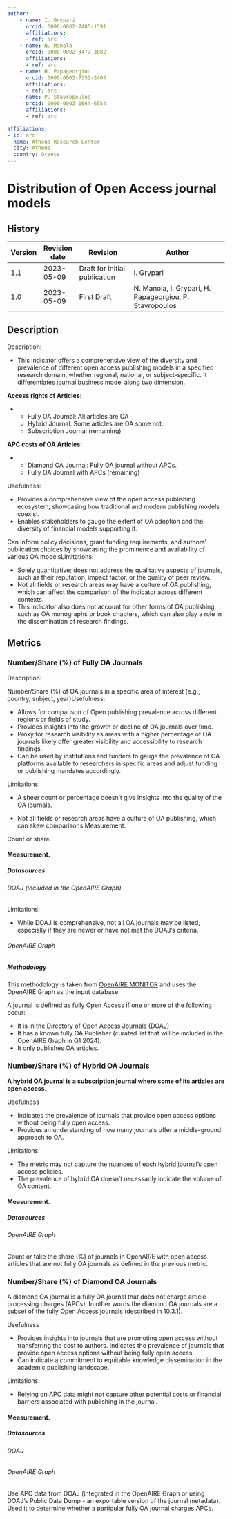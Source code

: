 ```yaml
---
author:
    - name: I. Grypari
      orcid: 0000-0002-7485-1591
      affiliations:
      - ref: arc
    - name: N. Manola
      orcid: 0000-0002-3477-3082
      affiliations:
      - ref: arc
    - name: H. Papageorgiou
      orcid: 0000-0002-7352-2403
      affiliations:
      - ref: arc
    - name: P. Stavropoulos
      orcid: 0000-0003-1664-6554
      affiliations:
      - ref: arc

affiliations:
- id: arc
  name: Athena Research Center
  city: Athena
  country: Greece
---
```


# Distribution of Open Access journal models {#distribution-of-Open-Access-journal-models .unnumbered}

::: {}

## History

| Version | Revision date | Revision                      | Author                                                  |
|---------|---------------|-------------------------------|---------------------------------------------------------|
| 1.1     | 2023-05-09    | Draft for initial publication | I. Grypari                                              |
| 1.0     | 2023-05-09    | First Draft                   | N. Manola, I. Grypari, H. Papageorgiou, P. Stavropoulos |

:::

## Description

Description:

-   This indicator offers a comprehensive view of the diversity and prevalence of different open access publishing models in a specified research domain, whether regional, national, or subject-specific. It differentiates journal business model along two dimension.

**Access rights of Articles:**

-   -   Fully OA Journal: All articles are OA
    -   Hybrid Journal: Some articles are OA some not.
    -   Subscription Journal (remaining)

**APC costs of OA Articles:**

-   -   Diamond OA Journal: Fully OA journal without APCs.
    -   Fully OA Journal with APCs (remaining)

Usefulness:

-   Provides a comprehensive view of the open access publishing ecosystem, showcasing how traditional and modern publishing models coexist.
-   Enables stakeholders to gauge the extent of OA adoption and the diversity of financial models supporting it.

Can inform policy decisions, grant funding requirements, and authors' publication choices by showcasing the prominence and availability of various OA modelsLimitations:

-   Solely quantitative; does not address the qualitative aspects of journals, such as their reputation, impact factor, or the quality of peer review.
-   Not all fields or research areas may have a culture of OA publishing, which can affect the comparison of the indicator across different contexts.
-   This indicator also does not account for other forms of OA publishing, such as OA monographs or book chapters, which can also play a role in the dissemination of research findings.

## Metrics

### Number/Share (%) of Fully OA Journals

Description:

Number/Share (%) of OA journals in a specific area of interest (e.g., country, subject, year)Usefulness:

-   Allows for comparison of Open publishing prevalence across different regions or fields of study.
-   Provides insights into the growth or decline of OA journals over time.
-   Proxy for research visibility as areas with a higher percentage of OA journals likely offer greater visibility and accessibility to research findings.
-   Can be used by institutions and funders to gauge the prevalence of OA platforms available to researchers in specific areas and adjust funding or publishing mandates accordingly.

Limitations:

- A sheer count or percentage doesn't give insights into the quality of the OA journals.

- Not all fields or research areas have a culture of OA publishing, which can skew comparisons.[]{#measurement.-14}Measurement.

Count or share.


#### Measurement.

##### Datasources

###### DOAJ (included in the OpenAIRE Graph)

Limitations:

-   While DOAJ is comprehensive, not all OA journals may be listed, especially if they are newer or have not met the DOAJ's criteria.

###### OpenAIRE Graph

##### Methodology

This methodology is taken from [OpenAIRE MONITOR](https://monitor.openaire.eu/methodology/terminology%22%20\l%20%22constructed-attributes) and uses the OpenAIRE Graph as the input database.

A journal is defined as fully Open Access if one or more of the following occur:

-   It is in the Directory of Open Access Journals (DOAJ)
-   It has a known fully OA Publisher (curated list that will be included in the OpenAIRE Graph in Q1 2024).
-   It only publishes OA articles.

### Number/Share (%) of Hybrid OA Journals

**A hybrid OA journal is a subscription journal where some of its articles are open access.**

Usefulness

-   Indicates the prevalence of journals that provide open access options without being fully open access.
-   Provides an understanding of how many journals offer a middle-ground approach to OA.

Limitations:

-   The metric may not capture the nuances of each hybrid journal's open access policies.
-   The prevalence of hybrid OA doesn't necessarily indicate the volume of OA content..

#### Measurement.

##### Datasources

###### OpenAIRE Graph

Count or take the share (%) of journals in OpenAIRE with open access articles that are not fully OA journals as defined in the previous metric.

### Number/Share (%) of Diamond OA Journals

A diamond OA journal is a fully OA journal that does not charge article processing charges (APCs). In other words the diamond OA journals are a subset of the fully Open Access journals (described in 10.3.1).

Usefulness

-   Provides insights into journals that are promoting open access without transferring the cost to authors. Indicates the prevalence of journals that provide open access options without being fully open access.
-   Can indicate a commitment to equitable knowledge dissemination in the academic publishing landscape.

Limitations:

-   Relying on APC data might not capture other potential costs or financial barriers associated with publishing in the journal.

#### Measurement.

##### Datasources

###### DOAJ

###### OpenAIRE Graph

Use APC data from DOAJ (integrated in the OpenAIRE Graph or using DOAJ's Public Data Dump - an exportable version of the journal metadata). Used it to determine whether a particular fully OA journal charges APCs.

